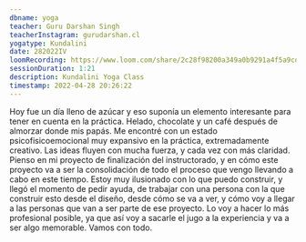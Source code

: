 ```yaml
---
dbname: yoga
teacher: Guru Darshan Singh
teacherInstagram: gurudarshan.cl
yogatype: Kundalini
date: 282022IV
loomRecording: https://www.loom.com/share/2c28f98200a349a0b9291a4f5a9cdf6c
sessionDuration: 1:21
description: Kundalini Yoga Class
timestamp: 2022-04-28 20:26:22
---
```


Hoy fue un día lleno de azúcar y eso suponía un elemento interesante para tener en cuenta en la práctica. Helado, chocolate y un café después de almorzar donde mis papás. Me encontré con un estado psicofisicoemocional muy expansivo en la práctica, extremadamente creativo. Las ideas fluyen con mucha fuerza, y cada vez con más claridad. Pienso en mi proyecto de finalización del instructorado, y en cómo este proyecto va a ser la consolidación de todo el proceso que vengo llevando a cabo en este tiempo. Estoy muy ilusionado con lo que puedo construir, y llegó el momento de pedir ayuda, de trabajar con una persona con la que construir esto desde el diseño, desde cómo se va a ver, y cómo voy a llegar a las personas que van a ser parte de ese proyecto. Lo voy a hacer lo más profesional posible, ya que así voy a sacarle el jugo a la experiencia y va a ser algo memorable. Vamos con todo.

